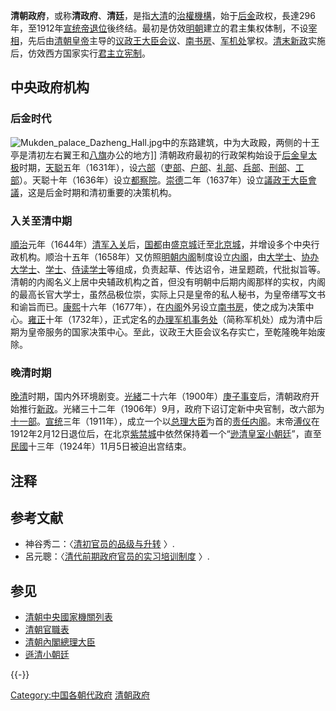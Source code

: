 '''清朝政府'''，或称'''清政府'''、'''清廷'''，是指[[大清|大清]]的[[政府|治權機構]]，始于[[后金|后金]]政权，長達296年，至1912年[[宣统帝|宣统帝]][[宣統帝退位詔書|退位]]後终结。最初是仿效[[明朝|明朝]]建立的君主集权体制，不设[[宰相|宰相]]，先后由[[清朝皇帝|清朝皇帝]]主导的[[议政王大臣会议|议政王大臣会议]]、[[南书房|南书房]]、[[军机处|军机处]]掌权。[[清末新政|清末新政]]实施后，仿效西方国家实行[[君主立宪制|君主立宪制]]。

== 中央政府机构 ==

=== 后金时代 ===
[[File:Mukden_palace_Dazheng_Hall.jpg|thumb]]中的东路建筑，中为大政殿，两侧的十王亭是清初左右翼王和[[八旗|八旗]]办公的地方]]
清朝政府最初的行政架构始设于[[后金|后金]][[皇太极|皇太极]]时期，[[天聪|天聪]]五年（1631年），设[[六部|六部]]（[[吏部|吏部]]、[[户部|户部]]、[[礼部|礼部]]、[[兵部|兵部]]、[[刑部|刑部]]、[[工部|工部]]）。天聪十年（1636年）设立[[都察院|都察院]]。[[崇德|崇德]]二年（1637年）设立[[議政王大臣會議|議政王大臣會議]]，这是后金时期和清初重要的决策机构。

=== 入关至清中期 ===

[[順治|順治]]元年（1644年）[[清军入关|清军入关]]后，[[国都|国都]]由[[盛京城|盛京城]]迁至[[北京城|北京城]]，并增设多个中央行政机构。顺治十五年（1658年）又仿照[[明朝内阁|明朝内阁]]制度设立[[清朝内阁|内阁]]{{NoteTag|[[清朝内阁|清朝内阁]]在[[紫禁城|紫禁城]][[东华门|东华门]]内[[文华殿|文华殿]]南边的内阁大堂办公。}}，由[[大学士|大学士]]、[[协办大学士|协办大学士]]、[[学士|学士]]、[[侍读学士|侍读学士]]等组成，负责起草、传达诏令，进呈题疏，代批拟旨等。清朝的内阁名义上居中央辅政机构之首，但没有明朝中后期内阁那样的实权，内阁的最高长官大学士，虽然品极位崇，实际上只是皇帝的私人秘书，为皇帝缮写文书和谕旨而已。[[康熙|康熙]]十六年（1677年），在[[内阁|内阁]]外另设立[[南书房|南书房]]，使之成为决策中心。[[雍正|雍正]]十年（1732年），正式定名的[[军机处|办理军机事务处]]（简称军机处）成为清中后期为皇帝服务的国家决策中心。至此，议政王大臣会议名存实亡，至乾隆晚年始废除。

=== 晚清时期 ===
[[晚清|晚清]]时期，国内外环境剧变。[[光緒|光緒]]二十六年（1900年）[[庚子事变|庚子事变]]后，清朝政府开始推行[[清末新政|新政]]。光緒三十二年（1906年）9月，政府下诏订定新中央官制，改六部为[[清末新政|十一部]]。[[宣统|宣统]]三年（1911年），成立一个以[[清朝內閣總理大臣|总理大臣]]为首的[[大清帝国内阁列表|责任内阁]]。末帝[[溥仪|溥仪]]在1912年2月12日退位后，在北京[[紫禁城|紫禁城]]中依然保持着一个“[[逊清皇室小朝廷|逊清皇室小朝廷]]”，直至[[中华民国|民國]]十三年（1924年）11月5日被迫出宫结束。

== 注释 ==
{{NoteFoot}}

== 参考文献 ==
{{Reflist}}
{{ReflistH}}
* 神谷秀二：〈[http://www.nssd.org/articles/article_read.aspx?id=7000253971 清初官员的品级与升转] {{Wayback|url=http://www.nssd.org/articles/article_read.aspx?id=7000253971 |date=20210111152450 }}〉.
* 呂元聰：〈[http://www.nssd.org/articles/Article_Read.aspx?id=1002096656 清代前期政府官员的实习培训制度] {{Wayback|url=http://www.nssd.org/articles/Article_Read.aspx?id=1002096656 |date=20210111152500 }}〉.
{{ReflistF}}

== 参见 ==
{{Portal box|中国|历史|政治}}
* [[清朝中央國家機關列表|清朝中央國家機關列表]]
* [[清朝官職表|清朝官職表]]
* [[清朝內閣總理大臣|清朝內閣總理大臣]]
* [[遜清小朝廷|遜清小朝廷]]

{{-}}
{{清朝中央官制|nocat}}
{{清朝行政区划|nocat}}
{{中国近代国家政权}}

[[Category:中国各朝代政府|Category:中国各朝代政府]]
[[Category:清朝政府|]]